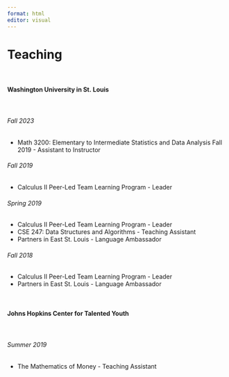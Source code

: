 ```yaml
---
format: html
editor: visual
---
```


# Teaching

\

#### Washington University in St. Louis

\

###### Fall 2023

-   Math 3200: Elementary to Intermediate Statistics and Data Analysis Fall 2019 - Assistant to Instructor

###### Fall 2019

-   Calculus II Peer-Led Team Learning Program - Leader

###### Spring 2019

-   Calculus II Peer-Led Team Learning Program - Leader
-   CSE 247: Data Structures and Algorithms - Teaching Assistant
-   Partners in East St. Louis - Language Ambassador

###### Fall 2018

-   Calculus II Peer-Led Team Learning Program - Leader
-   Partners in East St. Louis - Language Ambassador

\

#### Johns Hopkins Center for Talented Youth

\

###### Summer 2019

-   The Mathematics of Money - Teaching Assistant
